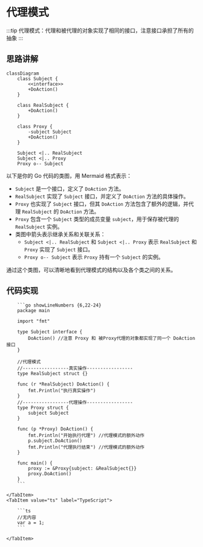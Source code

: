 
# 代理模式
:::tip
代理模式：代理和被代理的对象实现了相同的接口，注意接口承担了所有的抽象
:::

## 思路讲解
```mermaid
classDiagram
    class Subject {
        <<interface>>
        +DoAction()
    }

    class RealSubject {
        +DoAction()
    }

    class Proxy {
        -subject Subject
        +DoAction()
    }

    Subject <|.. RealSubject
    Subject <|.. Proxy
    Proxy o-- Subject
```

以下是你的 Go 代码的类图，用 Mermaid 格式表示：


- `Subject` 是一个接口，定义了 `DoAction` 方法。
- `RealSubject` 实现了 `Subject` 接口，并定义了 `DoAction` 方法的具体操作。
- `Proxy` 也实现了 `Subject` 接口，但其 `DoAction` 方法包含了额外的逻辑，并代理 `RealSubject` 的 `DoAction` 方法。
- `Proxy` 包含一个 `Subject` 类型的成员变量 `subject`，用于保存被代理的 `RealSubject` 实例。
- 类图中箭头表示继承关系和关联关系：
  - `Subject <|.. RealSubject` 和 `Subject <|.. Proxy` 表示 `RealSubject` 和 `Proxy` 实现了 `Subject` 接口。
  - `Proxy o-- Subject` 表示 `Proxy` 持有一个 `Subject` 的实例。

通过这个类图，可以清晰地看到代理模式的结构以及各个类之间的关系。
## 代码实现

<Tabs>
    <TabItem value="golang" label="Golang">

        ```go showLineNumbers {6,22-24}
        package main

        import "fmt"

        type Subject interface {
            DoAction() //注意 Proxy 和 被Proxy代理的对象都实现了同一个 DoAction 接口
        }

        //代理模式
        //-----------------真实操作-----------------
        type RealSubject struct {}

        func (r *RealSubject) DoAction() {
            fmt.Println("执行真实操作")
        }
        //-----------------代理操作-----------------
        type Proxy struct {
            subject Subject
        }

        func (p *Proxy) DoAction() {
            fmt.Println("开始执行代理") //代理模式的额外动作
            p.subject.DoAction()
            fmt.Println("代理执行结束") //代理模式的额外动作
        }

        func main() {
            proxy := &Proxy{subject: &RealSubject{}}
            proxy.DoAction()
        }
        ```

    </TabItem>
    <TabItem value="ts" label="TypeScript">

        ```ts
        //无内容
        var a = 1;
        ```

    </TabItem>
</Tabs>


